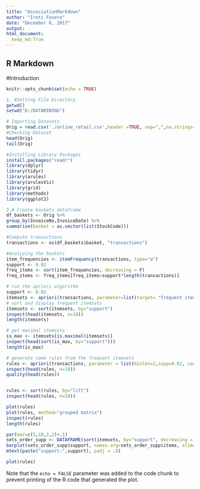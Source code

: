 ---
title: "AssociationMarkdown"
author: "Ireti Fasere"
date: "December 6, 2017"
output: 
html_document:
  keep_md:True
---


## R Markdown
#Introduction
```{r setup, include=FALSE}
knitr::opts_chunk$set(echo = TRUE)
```

```{r}
1. #Setting File Directory 
getwd()
setwd("D:/DATAMINING")
```

```{r}
# Importing Datasets
Orig = read.csv('./online_retail.csv',header =TRUE, sep=",",na.strings=c("","NA"))
#Checking Dataset
head(Orig)
tail(Orig)
```

```{r}
#Installing Library Packages
install.packages("readr")
library(dplyr)
library(tidyr)
library(arules)
library(arulesViz)
library(grid)
library(methods)
library(ggplot2)

```

```{r}
2.# Create baskets dataframe
df_baskets <- Orig %>% 
group_by(InvoiceNo,InvoiceDate) %>%
summarise(basket = as.vector(list(StockCode)))
```

```{r}
#Compute transactions
transactions <- as(df_baskets$basket, "transactions")
```

```{r}
#Analyzing the baskets
item_frequencies <- itemFrequency(transactions, type="a")
support <- 0.02
freq_items <- sort(item_frequencies, decreasing = F)
freq_items <- freq_items[freq_items>support*length(transactions)]
```

```{r}
# run the apriori algorithm
support <- 0.02
itemsets <- apriori(transactions, parameter=list(target= "frequent itemsets",minlen = 2, support=0.02, conf = 0.8))
# sort and display frequent itemsets 
itemsets <- sort(itemsets, by="support") 
inspect(head(itemsets, n=10))
length(itemsets)
```

```{r}
# get maximal itemsets
is_max <- itemsets[is.maximal(itemsets)]
inspect(head(sort(is_max, by="support")))
length(is_max)
```

```{r}
# generate some rules from the frequent itemsets
rules <- apriori(transactions, parameter = list(minlen=2,supp=0.02, conf=0.8))
inspect(head(rules, n=10))
quality(head(rules))


rules <- sort(rules, by="lift")
inspect(head(rules, n=10))
```

```{r}
plot(rules)   
plot(rules, method="grouped matrix")
inspect(rules)
length(rules)
```


```{r}
par(mar=c(5,18,2,2)+.1)
sets_order_supp <- DATAFRAME(sort(itemsets, by="support", decreasing = F))
barplot(sets_order_supp$support, names.arg=sets_order_supp$items, xlim=c(0,0.02), horiz = T, las = 2, cex.names = 0.2, main = "Frequent Itemsets")
mtext(paste("support:",support), padj = .8)
```



```{r rules, echo=FALSE}
plot(rules)
```

Note that the `echo = FALSE` parameter was added to the code chunk to prevent printing of the R code that generated the plot.
